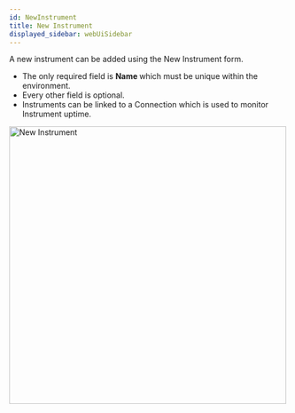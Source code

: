 ```yaml
---
id: NewInstrument
title: New Instrument
displayed_sidebar: webUiSidebar
---
```


A new instrument can be added using the New Instrument form.
- The only required field is <b> Name </b> which must be unique within the environment.
- Every other field is optional.
- Instruments can be linked to a Connection which is used to monitor Instrument uptime.


<img width="500" alt="New Instrument" src="https://ganymede-bio.mo.cloudinary.net/apiServer/NewInstrumentForm.png" />


